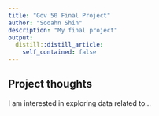 ```yaml
---
title: "Gov 50 Final Project"
author: "Sooahn Shin"
description: "My final project"
output:
  distill::distill_article:
    self_contained: false
---
```




## Project thoughts

I am interested in exploring data related to...
